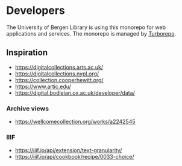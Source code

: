 # Developers

The University of Bergen Library is using this monorepo for web applications and services. The monorepo is managed by [Turborepo](https://turborepo.com/). 

## Inspiration

* https://digitalcollections.arts.ac.uk/
* https://digitalcollections.nypl.org/
* https://collection.cooperhewitt.org/
* https://www.artic.edu/
* https://digital.bodleian.ox.ac.uk/developer/data/
  

### Archive views

* https://wellcomecollection.org/works/a2242545

### IIIF

* https://iiif.io/api/extension/text-granularity/
* https://iiif.io/api/cookbook/recipe/0033-choice/